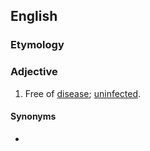==English==

===Etymology===
{{suffix|disease|less|lang=en}}

===Adjective===
{{en-adj}}

# Free of [[disease]]; [[uninfected]].

====Synonyms====
* {{l|en|disease-free}}